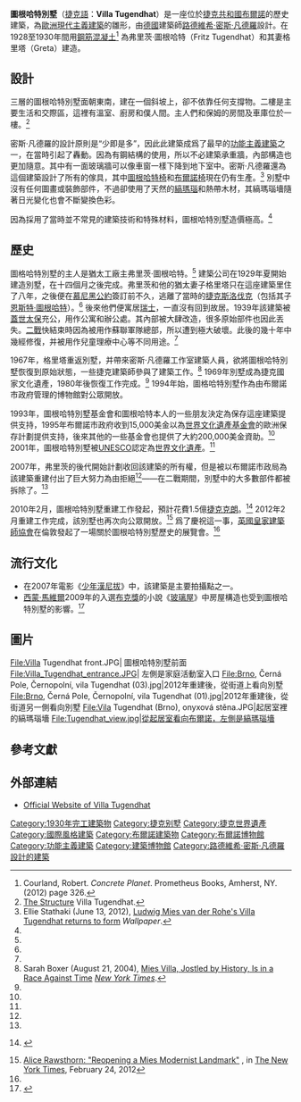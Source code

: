 {{世界遺產概要表
| zh_name =布尔诺的图根哈特别墅
| site_img =
File:131027_Vila_Tugendhat_Brno_0205.jpg |site_img_capt =
從花園中看向圖根哈特別墅 |site_img_width =
350px 
|en_name = Tugendhat Villa in Brno
|fr_name = Villa Tugendhat à Brno
|country = {{CZE}}
| Region = 欧洲和北美地区
|area =
| criterion_c =
ii, iv |ID =1052
| rg_year =2001年
| Danger_year =
| ex_rg_year =
| iucn =
| remarks =
| org_url =
http://whc.unesco.org/en/list/1052
}}
{{coord|49|12|26|N|16|36|57|E|region:CZ_type:landmark|display=title}}

'''圖根哈特別墅'''（[[捷克語|捷克語]]：'''Villa Tugendhat'''）是一座位於[[捷克共和國|捷克共和國]][[布爾諾|布爾諾]]的歷史建築，為[[歐洲|歐洲]][[現代主義建築|現代主義建築]]的雛形，由[[德國|德國]]建築師[[路德維希·密斯·凡德羅|路德維希·密斯·凡德羅]]設計。在1928至1930年間用[[鋼筋混凝土|鋼筋混凝土]]<ref name=ConcretePlanet>Courland, Robert. ''Concrete Planet''. Prometheus Books, Amherst, NY. (2012) page 326.</ref> 為弗里茨·圖根哈特（Fritz Tugendhat）和其妻格里塔（Greta）建造。

== 設計 ==
三層的圖根哈特別墅面朝東南，建在一個斜坡上，卻不依靠任何支撐物。二樓是主要生活和交際區，這裡有溫室、廚房和僕人間。主人們和保姆的房間及車庫位於一樓。<ref>[http://www.tugendhat.eu/en/the-building/the-structure.html The Structure] {{Wayback|url=http://www.tugendhat.eu/en/the-building/the-structure.html |date=20201231075303 }} Villa Tugendhat.</ref>

密斯·凡德羅的設計原則是“少即是多”，因此此建築成爲了最早的[[功能主義建築|功能主義建築]]之一，在當時引起了轟動。因為有鋼結構的使用，所以不必建築承重牆，內部構造也更加隨意。其中有一面玻璃牆可以像車窗一樣下降到地下室中。密斯·凡德羅還為這個建築設計了所有的傢具，其中[[圖根哈特椅|圖根哈特椅]]和[[布爾諾椅|布爾諾椅]]現在仍有生產。<ref name="#1">Ellie Stathaki (June 13, 2012), [http://www.wallpaper.com/architecture/ludwig-mies-van-der-rohes-villa-tugendhat-returns-to-form/5863 Ludwig Mies van der Rohe's Villa Tugendhat returns to form] {{Wayback|url=http://www.wallpaper.com/architecture/ludwig-mies-van-der-rohes-villa-tugendhat-returns-to-form/5863 |date=20150621055451 }} ''Wallpaper''.</ref> 別墅中沒有任何圖畫或裝飾部件，不過卻使用了天然的[[縞瑪瑙|縞瑪瑙]]和熱帶木材，其縞瑪瑙墻隨著日光變化也會不斷變換色彩。

因為採用了當時並不常見的建築技術和特殊材料，圖根哈特別墅造價極高。<ref name="#1"/>

== 歷史 ==
圖格哈特別墅的主人是猶太工廠主弗里茨·圖根哈特。<ref name="#1"/> 建築公司在1929年夏開始建造別墅，在十四個月之後完成。弗里茨和他的猶太妻子格里塔只在這座建築里住了八年，之後便在[[慕尼黑公約|慕尼黑公約]]簽訂前不久，逃離了當時的[[捷克斯洛伐克|捷克斯洛伐克]]（包括其子[[恩斯特·圖根哈特|恩斯特·圖根哈特]]）。<ref name="NYT 2012"/> 後來他們便寓居[[瑞士|瑞士]]，一直沒有回到故居。1939年該建築被[[蓋世太保|蓋世太保]]充公，用作公寓和辦公處。其內部被大肆改造，很多原始部件也因此丟失。[[二戰|二戰]]快結束時因為被用作蘇聯軍隊總部，所以遭到極大破壞。此後的幾十年中幾經修復，并被用作兒童理療中心等不同用途。<ref name="NYT 2012"/>

1967年，格里塔重返別墅，并帶來密斯·凡德羅工作室建築人員，欲將圖根哈特別墅恢復到原始狀態，一些捷克建築師參與了建築工作。<ref name="#2">Sarah Boxer (August 21, 2004), [http://www.nytimes.com/2004/08/21/arts/mies-villa-jostled-by-history-is-in-a-race-against-time.html Mies Villa, Jostled by History, Is in a Race Against Time] {{Wayback|url=http://www.nytimes.com/2004/08/21/arts/mies-villa-jostled-by-history-is-in-a-race-against-time.html |date=20190616163819 }} ''[[New_York_Times|New York Times]]''.</ref> 1969年別墅成為捷克國家文化遺產，1980年後恢復工作完成。<ref name="NYT 2012"/> 1994年始，圖格哈特別墅作為由布爾諾市政府管理的博物館對公眾開放。

1993年，圖根哈特別墅基金會和圖根哈特本人的一些朋友決定為保存這座建築提供支持，1995年布爾諾市政府收到15,000美金以為[[世界文化遺產基金會|世界文化遺產基金會]]的歐洲保存計劃提供支持，後來其他的一些基金會也提供了大約200,000美金資助。<ref name="#2"/> 2001年，圖根哈特別墅被[[UNESCO|UNESCO]]認定為[[世界文化遺產|世界文化遺產]]。<ref name="NYT 2012"/>

2007年，弗里茨的後代開始計劃收回該建築的所有權，但是被以布爾諾市政局為該建築重建付出了巨大努力為由拒絕<ref name=ConcretePlanet/>——在二戰期間，別墅中的大多數部件都被拆除了。<ref name="#1"/>

2010年2月，圖根哈特別墅重建工作發起，預計花費1.5億[[捷克克朗|捷克克朗]]。<ref>{{Cite journal |author=TS Brno  |date=2 February 2010|title=Ve vystěhované vile Tugendhat začne rekonstrukce |journal=[[ČT24|ČT24]] official website}} {{cs icon}}</ref> 2012年2月重建工作完成，該別墅也再次向公眾開放。<ref name="NYT 2012">[http://www.nytimes.com/2012/02/27/arts/27iht-design27.html Alice Rawsthorn: "Reopening a Mies Modernist Landmark"] {{Wayback|url=http://www.nytimes.com/2012/02/27/arts/27iht-design27.html |date=20190629051832 }}, in [[The_New_York_Times|The New York Times]], February 24, 2012</ref> 爲了慶祝這一事，[[英國皇家建築師協會|英國皇家建築師協會]]在倫敦發起了一場關於圖根哈特別墅歷史的展覽會。<ref name="#1"/>

== 流行文化 ==
* 在2007年電影《[[少年漢尼拔_(電影)|少年漢尼拔]]》中，該建築是主要拍攝點之一。
* [[西蒙·馬維爾|西蒙·馬維爾]]2009年的入選[[布克獎|布克獎]]的小說《[[玻璃屋|玻璃屋]]》中房屋構造也受到圖根哈特別墅的影響。<ref>{{cite web
| url = http://www.radio.cz/en/article/129499
| title = Simon Mawer talks about The Glass Room
| author = Vaughan, David
| date = 2010-07-05
| accessdate = 2010-09-14
| publisher = radio.cz
| archive-date = 2020-07-22
| archive-url = https://web.archive.org/web/20200722114949/https://english.radio.cz/simon-mawer-talks-about-glass-room-8572342
| dead-url = no
}}</ref>

== 圖片 ==
<gallery>
File:Villa Tugendhat front.JPG| 圖根哈特別墅前面
File:Villa_Tugendhat_entrance.JPG| 左側是家庭活動室入口
File:Brno, Černá Pole, Černopolní, vila Tugendhat (03).jpg|2012年重建後，從街道上看向別墅
File:Brno, Černá Pole, Černopolní, vila Tugendhat (01).jpg|2012年重建後，從街道另一側看向別墅
File:Vila Tugendhat (Brno), onyxová stěna.JPG|起居室裡的縞瑪瑙墻
File:Tugendhat_view.jpg|從起居室看向布爾諾，左側是縞瑪瑙墻
</gallery>

== 參考文獻 ==
{{Reflist|2}}

== 外部連結 ==
{{Commons category|Villa Tugendhat}}

* [http://www.tugendhat.eu/en/ Official Website of Villa Tugendhat] {{Wayback|url=http://www.tugendhat.eu/en/ |date=20200930065852 }}

{{捷克共和國世界遺產}}

[[Category:1930年完工建築物|Category:1930年完工建築物]]
[[Category:捷克别墅|Category:捷克别墅]]
[[Category:捷克世界遺產|Category:捷克世界遺產]]
[[Category:國際風格建築|Category:國際風格建築]]
[[Category:布爾諾建築物|Category:布爾諾建築物]]
[[Category:布爾諾博物館|Category:布爾諾博物館]]
[[Category:功能主義建築|Category:功能主義建築]]
[[Category:建築博物館|Category:建築博物館]]
[[Category:路德維希·密斯·凡德羅設計的建築|Category:路德維希·密斯·凡德羅設計的建築]]